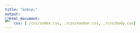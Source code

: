 ```yaml
---
title: "&nbsp;"
output:
  html_document:
    css: [./css/index.css, ./css/navbar.css, ./css/body.css]
---
```


<style>

html {
   margin: 0px;
   height: 100%;
   width: 100%;
}

body {
   margin: 0px;
   min-height: 100%;
   width: 100%;
}

.main-container {
  max-width: 100%;
}

.container-fluid {
   padding-left: 0px;
  padding-right: 0px;
}


h1 {font-weight: bold !important; 
    font-size: 42px !important}
    
.demo {display: none; }

.footer {display: none; }

.bottom-left {
  position: absolute;
  bottom: -5%;
  left: 25%;
  color: white;
  font-size: 50px; 
  font-style: italic;
  opacity: 0.5;
  font-family: Garamond;
}

</style>   

<div style="width: 100%; height: 100%; margin-left: 0px; margin-bottom: -195px; margin-top: -4em">
<img src="./images/Homepage.JPG">

<div class="bottom-left">Rooting Deep before Stretching High</div>

</div>



